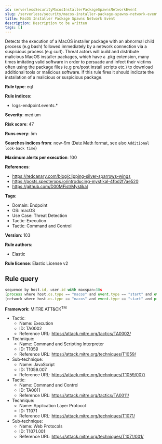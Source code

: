 ```yaml
---
id: serverlessSecurityMacosInstallerPackageSpawnsNetworkEvent
slug: /serverless/security/macos-installer-package-spawns-network-event
title: MacOS Installer Package Spawns Network Event
description: Description to be written
tags: []
---
```


<div id="macos-installer-package-spawns-network-event"></div>

Detects the execution of a MacOS installer package with an abnormal child process (e.g bash) followed immediately by a network connection via a suspicious process (e.g curl). Threat actors will build and distribute malicious MacOS installer packages, which have a .pkg extension, many times imitating valid software in order to persuade and infect their victims often using the package files (e.g pre/post install scripts etc.) to download additional tools or malicious software. If this rule fires it should indicate the installation of a malicious or suspicious package.

**Rule type**: eql

**Rule indices**: 

* logs-endpoint.events.*

**Severity**: medium

**Risk score**: 47

**Runs every**: 5m

**Searches indices from**: now-9m ([Date Math format](((ref))/common-options.html#date-math), see also <DocLink id="serverlessSecurityRulesUiCreate" section="set-the-rules-schedule">`Additional look-back time`</DocLink>)

**Maximum alerts per execution**: 100

**References**: 

* https://redcanary.com/blog/clipping-silver-sparrows-wings
* https://posts.specterops.io/introducing-mystikal-4fbd2f7ae520
* https://github.com/D00MFist/Mystikal

**Tags**: 

* Domain: Endpoint
* OS: macOS
* Use Case: Threat Detection
* Tactic: Execution
* Tactic: Command and Control

**Version**: 103

**Rule authors**: 

* Elastic

**Rule license**: Elastic License v2

## Rule query

```js
sequence by host.id, user.id with maxspan=30s
[process where host.os.type == "macos" and event.type == "start" and event.action == "exec" and process.parent.name : ("installer", "package_script_service") and process.name : ("bash", "sh", "zsh", "python", "osascript", "tclsh*")]
[network where host.os.type == "macos" and event.type == "start" and process.name : ("curl", "osascript", "wget", "python")]

```

**Framework**: MITRE ATT&CK<sup>TM</sup>

* Tactic:
    * Name: Execution
    * ID: TA0002
    * Reference URL: https://attack.mitre.org/tactics/TA0002/
* Technique:
    * Name: Command and Scripting Interpreter
    * ID: T1059
    * Reference URL: https://attack.mitre.org/techniques/T1059/
* Sub-technique:
    * Name: JavaScript
    * ID: T1059.007
    * Reference URL: https://attack.mitre.org/techniques/T1059/007/
* Tactic:
    * Name: Command and Control
    * ID: TA0011
    * Reference URL: https://attack.mitre.org/tactics/TA0011/
* Technique:
    * Name: Application Layer Protocol
    * ID: T1071
    * Reference URL: https://attack.mitre.org/techniques/T1071/
* Sub-technique:
    * Name: Web Protocols
    * ID: T1071.001
    * Reference URL: https://attack.mitre.org/techniques/T1071/001/

